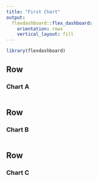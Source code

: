---
title: "First Chart"
output: 
  flexdashboard::flex_dashboard:
    orientation: rows
    vertical_layout: fill
---

```{r setup, include=FALSE}
library(flexdashboard)
```

Row
-----------------------------------------------------------------------

### Chart A

```{r}

```

Row 
-----------------------------------------------------------------------

### Chart B

```{r}

```

Row
-----------------------------------------------------------------------
### Chart C

```{r}

```

